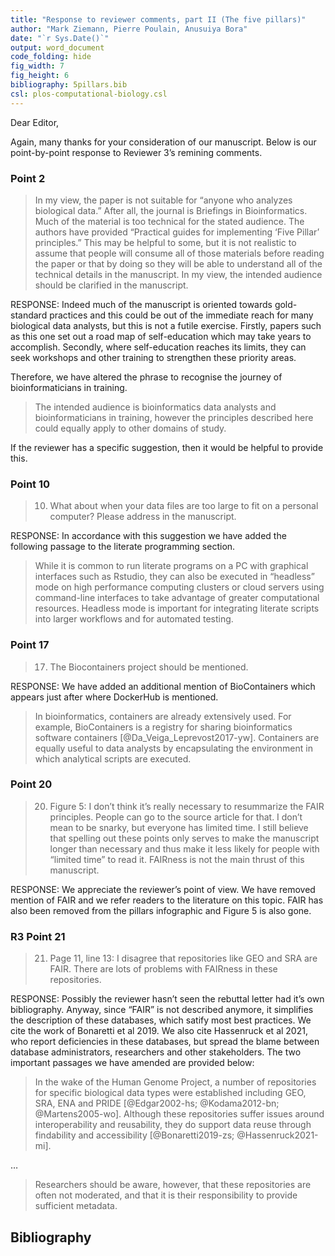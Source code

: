```yaml
---
title: "Response to reviewer comments, part II (The five pillars)"
author: "Mark Ziemann, Pierre Poulain, Anusuiya Bora"
date: "`r Sys.Date()`"
output: word_document
code_folding: hide
fig_width: 7
fig_height: 6
bibliography: 5pillars.bib
csl: plos-computational-biology.csl
---
```


Dear Editor,

Again, many thanks for your consideration of our manuscript.
Below is our point-by-point response to Reviewer 3's remining comments.

### Point 2

> In my view, the paper is not suitable for "anyone who analyzes biological data." After all, the
> journal is Briefings in Bioinformatics.
> Much of the material is too technical for the stated audience.
> The authors have provided "Practical guides for implementing ‘Five Pillar’ principles."
> This may be helpful to some, but it is not realistic to assume that people will consume all of
> those materials before reading the paper or that by doing so they will be able to understand all of
> the technical details in the manuscript.
> In my view, the intended audience should be clarified in the manuscript.

RESPONSE: Indeed much of the manuscript is oriented towards gold-standard practices and this could be
out of the immediate reach for many biological data analysts, but this is not a futile exercise.
Firstly, papers such as this one set out a road map of self-education which may take years to
accomplish.
Secondly, where self-education reaches its limits, they can seek workshops and other training to
strengthen these priority areas.

Therefore, we have altered the phrase to recognise the journey of bioinformaticians in training.

> The intended audience is bioinformatics data analysts and bioinformaticians in training, however the
> principles described here could equally apply to other domains of study.

If the reviewer has a specific suggestion, then it would be helpful to provide this.

### Point 10

> 10. What about when your data files are too large to fit on a personal computer? Please address in
the manuscript.

RESPONSE: In accordance with this suggestion we have added the following passage to the literate
programming section.

> While it is common to run literate programs on a PC with graphical interfaces such as Rstudio,
> they can also be executed in "headless" mode on high performance computing clusters or cloud
> servers using command-line interfaces to take advantage of greater computational resources.
> Headless mode is important for integrating literate scripts into larger workflows and for
> automated testing.

### Point 17

> 17. The Biocontainers project should be mentioned.

RESPONSE: We have added an additional mention of BioContainers which appears just after where DockerHub
is mentioned.

> In bioinformatics, containers are already extensively used.
> For example, BioContainers is a registry for sharing bioinformatics software containers
> [@Da_Veiga_Leprevost2017-yw].
> Containers are equally useful to data analysts by encapsulating the environment in which analytical
> scripts are executed.

### Point 20

> 20. Figure 5: I don't think it's really necessary to resummarize the FAIR principles.
> People can go to the source article for that.
> I don't mean to be snarky, but everyone has limited time. I still believe that spelling out these
> points only serves to make the manuscript longer than necessary and thus make it less likely for
> people with "limited time" to read it.
> FAIRness is not the main thrust of this manuscript.

RESPONSE: We appreciate the reviewer's point of view.
We have removed mention of FAIR and we refer readers to the literature on this topic.
FAIR has also been removed from the pillars infographic and Figure 5 is also gone.

### R3 Point 21

> 21. Page 11, line 13: I disagree that repositories like GEO and SRA are FAIR.
There are lots of problems with FAIRness in these repositories.

RESPONSE: Possibly the reviewer hasn't seen the rebuttal letter had it's own bibliography.
Anyway, since "FAIR" is not described anymore, it simplifies the description of these databases,
which satify most best practices. We cite the work of Bonaretti et al 2019.
We also cite Hassenruck et al 2021, who report deficiencies in these databases, but spread the blame
between database administrators, researchers and other stakeholders.
The two important passages we have amended are provided below:

> In the wake of the Human Genome Project, a number of repositories for specific biological data types
> were established including GEO, SRA, ENA and PRIDE [@Edgar2002-hs; @Kodama2012-bn; @Martens2005-wo].
> Although these repositories suffer issues around interoperability and reusability, they do support
> data reuse through findability and accessibility [@Bonaretti2019-zs; @Hassenruck2021-mi].

...

> Researchers should be aware, however, that these repositories are often not moderated,
> and that it is their responsibility to provide sufficient metadata.

## Bibliography
